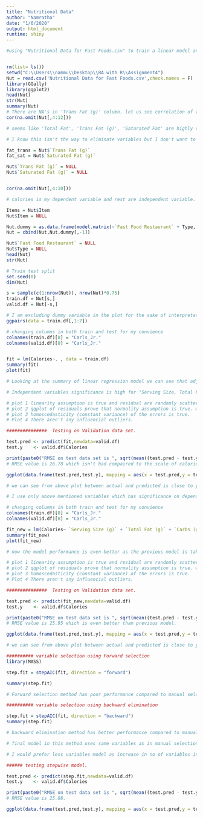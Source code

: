---
title: "Nutritional Data"
author: "Namratha"
date: "1/6/2020"
output: html_document
runtime: shiny
---



```{r} 
#using "Nutritional Data for Fast Foods.csv" to train a linear model and predict "Calories." we make sure to check all the assumptions of the linear model in this dataset. Then, use a stepwise linear model with both forward and backward elimination. Compare results. 


rm(list= ls())
setwd("C:\\Users\\nammu\\Desktop\\BA with R\\Assignment4")
Nut = read.csv('Nutritional Data for Fast Foods.csv',check.names = F)
library(GGally)
library(ggplot2)
head(Nut)
str(Nut)
summary(Nut)
# There are NA's in 'Trans Fat (g)' column. let us see correlation of this variable with other variables
cor(na.omit(Nut[,4:12]))

# seems like 'Total Fat', 'Trans Fat (g)', 'Saturated Fat' are highly correlated. so, I will drop of 'Trans Fat (g)' and 'Saturated Fat' just to avoid multicolinearity and also, Trans fat has na's

# I know this isn't the way to eliminate variables but I don't want to omit rows with NA.

fat_trans = Nut$`Trans Fat (g)`
fat_sat = Nut$`Saturated Fat (g)`

Nut$`Trans Fat (g)` = NULL
Nut$`Saturated Fat (g)` = NULL


cor(na.omit(Nut[,4:10]))

# calories is my dependent variable and rest are independent variable. Since I have Item variable and as well as type. I will use type for now and if I am not able to model it with remaining variables. I shall use Document term matrix of items.

Items = Nut$Item
Nut$Item = NULL

Nut.dummy = as.data.frame(model.matrix(~`Fast Food Restaurant` + Type, data = Nut))
Nut = cbind(Nut,Nut.dummy[,-1])

Nut$`Fast Food Restaurant` = NULL
Nut$Type = NULL
head(Nut)
str(Nut)
```

```{r}
# Train test split
set.seed(0)
dim(Nut)

s = sample(c(1:nrow(Nut)), nrow(Nut)*0.75)
train.df = Nut[s,]
valid.df = Nut[-s,]

# I am excluding dummy variable in the plot for the sake of interpretation.
ggpairs(data = train.df[,1:7])
```

```{r}

# changing columns in both train and test for my convience
colnames(train.df)[8] = "Carls_Jr."
colnames(valid.df)[8] = "Carls_Jr."


fit = lm(Calories~. , data = train.df)
summary(fit)
plot(fit)

# Looking at the summary of linear regression model we can see that adjusted R square value and F test significance is high and model is a good fit.

# Independent variables significance is high for "Serving Size, Total Fat, Carbs (g), Protein (g)" as part of numerical variables and presence of "Carl's Jr.", "Grilled Chicken Sandwich" has influence on Calories at 5% significance level.

# plot 1 linearity assumption is true and residual are randomly scattered.
# plot 2 qqplot of residuals prove that normality assumption is true. we can use Kolmogorov-Smirnov test and the Shapiro-Wilk but I will go right now with trust on qqplot.
# plot 3 homoscedasticity (constant variance) of the errors is true.
# Plot 4 There aren't any influencial outliers.

###############  Testing on Validation data set.

test.pred <- predict(fit,newdata=valid.df)
test.y    <- valid.df$Calories

print(paste0("RMSE on test data set is ", sqrt(mean((test.pred - test.y)^2))))
# RMSE value is 26.78 which isn't bad compaired to the scale of calories.

ggplot(data.frame(test.pred,test.y), mapping = aes(x = test.pred,y = test.y))+ geom_point() + geom_line(data.frame(test.y,test.y), mapping = aes(x = test.y,y = test.y))

# we can see from above plot between actual and predicted is close to y =x line.


```

```{r}
# I use only above mentioned variables which has significance on dependent variable.

# changing columns in both train and test for my convience
colnames(train.df)[8] = "Carls_Jr."
colnames(valid.df)[8] = "Carls_Jr."

fit_new = lm(Calories~ `Serving Size (g)` + `Total Fat (g)` + `Carbs (g)` + `Protein (g)` + `TypeGrilled Chicken Sandwich` + Carls_Jr., data = train.df)
summary(fit_new)
plot(fit_new)

# now the model performance is even better as the previous model is taking all variables including the non significant onces 

# plot 1 linearity assumption is true and residual are randomly scattered.
# plot 2 qqplot of residuals prove that normality assumption is true. we can use Kolmogorov-Smirnov test and the Shapiro-Wilk but I will go right now with trust on qqplot.
# plot 3 homoscedasticity (constant variance) of the errors is true.
# Plot 4 There aren't any influencial outliers.

###############  Testing on Validation data set.

test.pred <- predict(fit_new,newdata=valid.df)
test.y    <- valid.df$Calories

print(paste0("RMSE on test data set is ", sqrt(mean((test.pred - test.y)^2))))
# RMSE value is 25.95 which is even better than previous model.

ggplot(data.frame(test.pred,test.y), mapping = aes(x = test.pred,y = test.y))+ geom_point() + geom_line(data.frame(test.y,test.y), mapping = aes(x = test.y,y = test.y))

# we can see from above plot between actual and predicted is close to y =x line.


```

```{r}
########## variable selection using Forward selection 
library(MASS)

step.fit = stepAIC(fit, direction = "forward")

summary(step.fit)

# Forward selection method has poor performance compared to manual selction. as the variablity explained by independent variables(adj R-sqrd) is 0.9917 compared to 0.9921 in manual selection.


```

```{r}
########## variable selection using backward elimination

step.fit = stepAIC(fit, direction = "backward")
summary(step.fit)

# backward elimination method has better performance compared to manual selction. as the variablity explained by independent variables(adj R-sqrd) is 0.9924 compared to 0.9921 in manual selection.

# final model in this method uses same variables as in manual selection but also includes "Sodium", "Jack in the box" and "wendy".

# I would prefer less variables model as increase in no of variables increases the no of contrains on the model which might be less realistic. I have taken model performance into consideration which doesn't change much i.e. 0.9924(BCK), 0.9921(MNL),0.9917(FWD).


```

```{r}
###### testing stepwise model.

test.pred <- predict(step.fit,newdata=valid.df)
test.y    <- valid.df$Calories

print(paste0("RMSE on test data set is ", sqrt(mean((test.pred - test.y)^2))))
# RMSE value is 25.88.

ggplot(data.frame(test.pred,test.y), mapping = aes(x = test.pred,y = test.y))+ geom_point() + geom_line(data.frame(test.y,test.y), mapping = aes(x = test.y,y = test.y))



```

